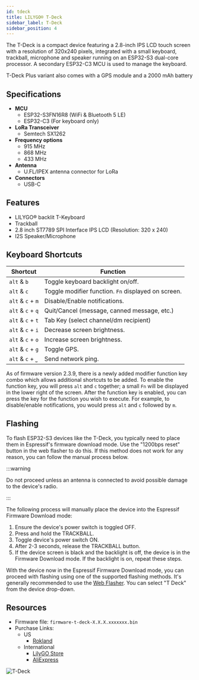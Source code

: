 ```yaml
---
id: tdeck
title: LILYGO® T-Deck
sidebar_label: T-Deck
sidebar_position: 4
---
```


The T-Deck is a compact device featuring a 2.8-inch IPS LCD touch screen with a resolution of 320x240 pixels, integrated with a small keyboard, trackball, microphone and speaker running on an ESP32-S3 dual-core processor. A secondary ESP32-C3 MCU is used to manage the keyboard.

T-Deck Plus variant also comes with a GPS module and a 2000 mAh battery


## Specifications

- **MCU**
  - ESP32-S3FN16R8 (WiFi & Bluetooth 5 LE)
  - ESP32-C3 (For keyboard only)
- **LoRa Transceiver**
  - Semtech SX1262
- **Frequency options**
  - 915 MHz
  - 868 MHz
  - 433 MHz
- **Antenna**
  - U.FL/IPEX antenna connector for LoRa
- **Connectors**
  - USB-C

## Features

- LILYGO® backlit T-Keyboard
- Trackball
- 2.8 inch ST7789 SPI Interface IPS LCD (Resolution: 320 x 240)
- I2S Speaker/Microphone

## Keyboard Shortcuts

| Shortcut          | Function                                            |
| ----------------- | --------------------------------------------------- |
| `alt` & `b`       | Toggle keyboard backlight on/off.                   |
| `alt` & `c`       | Toggle modifier function. `Fn` displayed on screen. |
| `alt` & `c` + `m` | Disable/Enable notifications.                       |
| `alt` & `c` + `q` | Quit/Cancel (message, canned message, etc.)         |
| `alt` & `c` + `t` | Tab Key (select channel/dm recipient)               |
| `alt` & `c` + `i` | Decrease screen brightness.                         |
| `alt` & `c` + `o` | Increase screen brightness.                         |
| `alt` & `c` + `g` | Toggle GPS.                                         |
| `alt` & `c` + `⎵` | Send network ping.                                  |

As of firmware version 2.3.9, there is a newly added modifier function key combo which allows additional shortcuts to be added. To enable the function key, you will press `alt` and `c` together; a small `Fn` will be displayed in the lower right of the screen. After the function key is enabled, you can press the key for the function you wish to execute. For example, to disable/enable notifications, you would press `alt` and `c` followed by `m`.

## Flashing

To flash ESP32-S3 devices like the T-Deck, you typically need to place them in Espressif's firmware download mode. Use the "1200bps reset" button in the web flasher to do this. If this method does not work for any reason, you can follow the manual process below.

:::warning

Do not proceed unless an antenna is connected to avoid possible damage to the device's radio.

:::

The following process will manually place the device into the Espressif Firmware Download mode:

1. Ensure the device's power switch is toggled OFF.
2. Press and hold the TRACKBALL.
3. Toggle device's power switch ON.
4. After 2-3 seconds, release the TRACKBALL button.
5. If the device screen is black and the backlight is off, the device is in the Firmware Download mode. If the backlight is on, repeat these steps.

With the device now in the Espressif Firmware Download mode, you can proceed with flashing using one of the supported flashing methods. It's generally recommended to use the [Web Flasher](https://flasher.meshtastic.org/). You can select "T Deck" from the device drop-down.

## Resources

- Firmware file: `firmware-t-deck-X.X.X.xxxxxxx.bin`
- Purchase Links:
  - US
    - [Rokland](https://store.rokland.com/products/lilygo-t-deck-portable-microcontroller-programmer-lora-915-mhz-h642)
  - International
    - [LilyGO Store](https://www.lilygo.cc/products/t-deck)
    - [AliExpress](https://www.aliexpress.us/item/3256805505920840.html)

![T-Deck](/img/hardware/LILYGO-T-DECK.webp)
